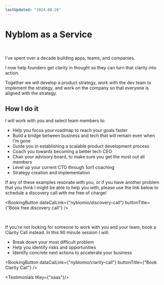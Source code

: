 ```yaml
---
lastUpdated: "2024-08-26"
---
```


# Nyblom as a Service

<br />

I've spent over a decade building apps, teams, and companies.

I now help founders get clarity in thought so they can turn that clarity into action.

Together we will develop a product strategy, work with the dev team to implement the strategy, and work on the company so that everyone is aligned with the strategy.

## How I do it

I will work with you and select team members to:

- Help you focus your roadmap to reach your goals faster
- Build a bridge between business and tech that will remain even when I'm gone
- Guide you in establishing a scalable product development process
- Coach you towards becoming a better tech CEO
- Chair your advisory board, to make sure you get the most out all members
- Level up your current CTO through 1on1 coaching
- Strategy creation and implementation

If any of these examples resonate with you, or if you have another problem that you think I might be able to help you with, please use the link below to schedule a discovery call with me free of charge!

<BookingButton dataCalLink={"nyblomio/discovery-call"} buttonTitle={"Book free discovery call"} />

<br />

If you're not looking for someone to work with you and your team, book a <Link href="/clarity-call">Clarity Call</Link> instead. In this 90 minute session I will:

* Break down your most difficult problem
* Help you identify risks and opportunities
* Identify concrete next actions to accelerate your business

<BookingButton dataCalLink={"nyblomio/clarity-call"} buttonTitle={"Book Clarity Call"} />

<Testimonials tKey={"naas"}/>
